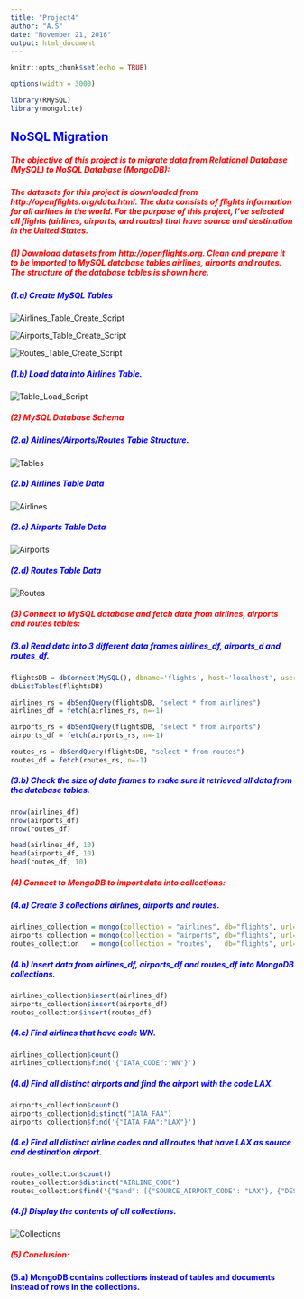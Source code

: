 ---
title: "Project4"
author: "A.S"
date: "November 21, 2016"
output: html_document
---

```{r setup, include=FALSE}
knitr::opts_chunk$set(echo = TRUE)
```
```{r set-options, echo=FALSE, cache=FALSE}
options(width = 3000)
```

```{r}
library(RMySQL)
library(mongolite)
```

## <span style="color:blue"><b>NoSQL Migration</b></span>

##### <span style="color:red"><b>The objective of this project is to migrate data from Relational Database (MySQL) to NoSQL Database (MongoDB):</b></span>

##### <span style="color:red"><b>The datasets for this project is downloaded from http://openflights.org/data.html. The data consists of flights information for all airlines in the world. For the purpose of this project, I've selected all flights (airlines, airports, and routes) that have source and destination in the United States.</b></span>

##### <span style="color:red"><b> (1) Download datasets from http://openflights.org. Clean and prepare it to be imported to MySQL database tables airlines, airports and routes. The structure of the database tables is shown here.</b></span>

##### <span style="color:blue"><b>(1.a) Create MySQL Tables</b></span>

<div id="bg">
  <img src="Airlines_Table_Create_Script.png" alt="Airlines_Table_Create_Script">
</div>

<div id="bg">
  <img src="Airports_Table_Create_Script.png" alt="Airports_Table_Create_Script">
</div>

<div id="bg">
  <img src="Routes_Table_Create_Script.png" alt="Routes_Table_Create_Script">
</div>

##### <span style="color:blue"><b>(1.b) Load data into Airlines Table.</b></span>

<div id="bg">
  <img src="Table_Load_Script.png" alt="Table_Load_Script">
</div>

##### <span style="color:red"><b> (2) MySQL Database Schema</b></span>

##### <span style="color:blue"><b>(2.a) Airlines/Airports/Routes Table Structure.</b></span>

<div id="bg">
  <img src="Tables.png" alt="Tables">
</div>

##### <span style="color:blue"><b> (2.b) Airlines Table Data</b></span>
<div id="bg">
  <img src="Airlines.png" alt="Airlines">
</div>

##### <span style="color:blue"><b> (2.c) Airports Table Data</b></span>
<div id="bg">
  <img src="Airports.png" alt="Airports">
</div>

##### <span style="color:blue"><b> (2.d) Routes Table Data</b></span>
<div id="bg">
  <img src="Routes.png" alt="Routes">
</div>

##### <span style="color:red"><b> (3) Connect to MySQL database and fetch data from airlines, airports and routes tables:</b></span>
##### <span style="color:blue"><b>(3.a) Read data into 3 different data frames <i>airlines_df</i>, <i>airports_d</i> and <i>routes_df</i>.</b></span>

```{r}
flightsDB = dbConnect(MySQL(), dbname='flights', host='localhost', user='root', password='root')
dbListTables(flightsDB)

airlines_rs = dbSendQuery(flightsDB, "select * from airlines")
airlines_df = fetch(airlines_rs, n=-1)

airports_rs = dbSendQuery(flightsDB, "select * from airports")
airports_df = fetch(airports_rs, n=-1)

routes_rs = dbSendQuery(flightsDB, "select * from routes")
routes_df = fetch(routes_rs, n=-1)
```
##### <span style="color:blue"><b>(3.b) Check the size of data frames to make sure it retrieved all data from the database tables.</b></span>

```{r}
nrow(airlines_df)
nrow(airports_df)
nrow(routes_df)

head(airlines_df, 10)
head(airports_df, 10)
head(routes_df, 10)
```

##### <span style="color:red"><b> (4) Connect to MongoDB to import data into collections:</b></span>
##### <span style="color:blue"><b>(4.a) Create 3 collections airlines, airports and routes.</b></span>


```{r}
airlines_collection = mongo(collection = "airlines", db="flights", url="mongodb://localhost")
airports_collection = mongo(collection = "airports", db="flights", url="mongodb://localhost")
routes_collection   = mongo(collection = "routes",   db="flights", url="mongodb://localhost")
```


##### <span style="color:blue"><b>(4.b) Insert data from airlines_df, airports_df and routes_df into MongoDB collections.</b></span>
```{r}
airlines_collection$insert(airlines_df)
airports_collection$insert(airports_df)
routes_collection$insert(routes_df)
```

##### <span style="color:blue"><b>(4.c) Find airlines that have code WN.</b></span>
```{r}
airlines_collection$count()
airlines_collection$find('{"IATA_CODE":"WN"}')
```

##### <span style="color:blue"><b>(4.d) Find all distinct airports and find the airport with the code LAX.</b></span>
```{r}
airports_collection$count()
airports_collection$distinct("IATA_FAA")
airports_collection$find('{"IATA_FAA":"LAX"}')
```

##### <span style="color:blue"><b>(4.e) Find all distinct airline codes and all routes that have LAX as source and destination airport.</b></span>
```{r}
routes_collection$count()
routes_collection$distinct("AIRLINE_CODE")
routes_collection$find('{"$and": [{"SOURCE_AIRPORT_CODE": "LAX"}, {"DEST_AIRPORT_CODE": "SFO"}]}')
```

##### <span style="color:blue"><b>(4.f) Display the contents of all collections.</b></span>
<div id="bg">
  <img src="Collections.png" alt="Collections">
</div>

##### <span style="color:red"><b> (5) Conclusion:</b></span>
<span style="color:blue"><b>(5.a) MongoDB contains collections instead of tables and documents instead of rows in the collections.</b></span>

